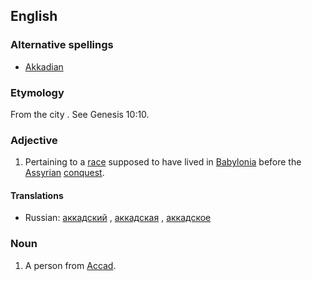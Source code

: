 ==English==

===Alternative spellings===
* [[Akkadian]]

===Etymology===
From the city {{term|Akkad}}. See Genesis 10:10.

===Adjective===
{{en-adj}}

# Pertaining to a [[race]] supposed to have lived in [[Babylonia]] before the [[Assyrian]] [[conquest]].

====Translations====
{{trans-top|pertaining to a race supposed to have lived in Babylonia before the Assyrian conquest}}
{{trans-mid}}
* Russian: [[аккадский]] {{m}}, [[аккадская]] {{f}}, [[аккадское]] {{n}}
{{trans-bottom}}

===Noun===
{{en-noun}}

# A person from [[Accad]].